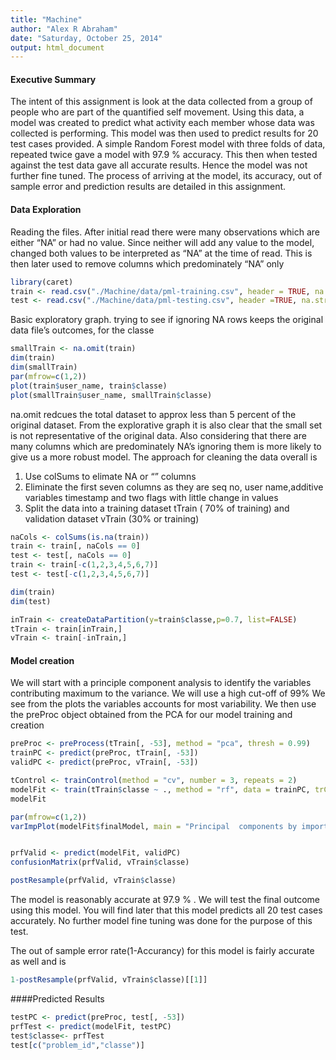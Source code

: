 ```yaml
---
title: "Machine"
author: "Alex R Abraham"
date: "Saturday, October 25, 2014"
output: html_document
---
```

#### Executive Summary
The intent of this assignment is look at the data collected from a group of people who are part of the quantified self movement. Using this data, a model was created to predict what activity each member whose data was collected is performing. This model was then used to predict results for 20 test cases provided. A simple Random Forest model with three folds of data, repeated twice gave a model with 97.9 % accuracy. This then when tested against the test data gave all accurate results. Hence the model was not further fine tuned. 
The process of arriving at the model, its accuracy, out of sample error and prediction results are detailed in this assignment. 

#### Data Exploration

Reading the files. After initial read there were many observations which are either "NA" or had no value. Since neither will add any value to the model,  changed both values to be interpreted as "NA" at the time of read. This is then later used to remove columns which predominately "NA" only

```r
library(caret)
train <- read.csv("./Machine/data/pml-training.csv", header = TRUE, na.strings = c("NA", ""))
test <- read.csv("./Machine/data/pml-testing.csv", header =TRUE, na.strings=c("NA",""))
```

Basic exploratory graph. trying to see if ignoring NA rows  keeps the original data file's outcomes, for the classe
```r
smallTrain <- na.omit(train)
dim(train)
dim(smallTrain)
par(mfrow=c(1,2))
plot(train$user_name, train$classe)
plot(smallTrain$user_name, smallTrain$classe)

```

na.omit redcues the total dataset to approx less than 5 percent of the original dataset. From the explorative graph it is also clear that the small set is not representative of the original data. Also considering that there are many columns which are predominately NA's ignoring them is more likely to give us a more robust model. The approach for cleaning the data overall is

1. Use colSums to elimate NA or "" columns 
2. Eliminate the first seven columns as they are seq no,  user name,additive variables timestamp and two flags with little change in values
3. Split the data into a training dataset tTrain ( 70% of training) and validation dataset vTrain (30% or training)

```r
naCols <- colSums(is.na(train))
train <- train[, naCols == 0]
test <- test[, naCols == 0]
train <- train[-c(1,2,3,4,5,6,7)]
test <- test[-c(1,2,3,4,5,6,7)]

dim(train)
dim(test)

inTrain <- createDataPartition(y=train$classe,p=0.7, list=FALSE)
tTrain <- train[inTrain,]
vTrain <- train[-inTrain,]

```

#### Model creation
We will start with a principle component analysis to identify the variables contributing maximum to the variance. We will use a high cut-off of 99%
We see from the plots the variables accounts for most variability. We then use the preProc object obtained from the PCA for our model training and creation

```r
preProc <- preProcess(tTrain[, -53], method = "pca", thresh = 0.99)
trainPC <- predict(preProc, tTrain[, -53])
validPC <- predict(preProc, vTrain[, -53])

tControl <- trainControl(method = "cv", number = 3, repeats = 2)
modelFit <- train(tTrain$classe ~ ., method = "rf", data = trainPC, trControl=tControl, importance = TRUE)
modelFit

par(mfrow=c(1,2))
varImpPlot(modelFit$finalModel, main = "Principal  components by importance")


prfValid <- predict(modelFit, validPC)
confusionMatrix(prfValid, vTrain$classe)

postResample(prfValid, vTrain$classe)

```
The model is reasonably accurate at 97.9 % . We will test the final outcome using this model. You will find later that this model predicts all 20 test cases accurately. No further model fine tuning was done for the purpose of this test.

The out of sample error rate(1-Accurancy) for this model  is fairly accurate as well and is 

```r
1-postResample(prfValid, vTrain$classe)[[1]]
```

####Predicted Results
```r
testPC <- predict(preProc, test[, -53])
prfTest <- predict(modelFit, testPC)
test$classe<- prfTest
test[c("problem_id","classe")]
```
